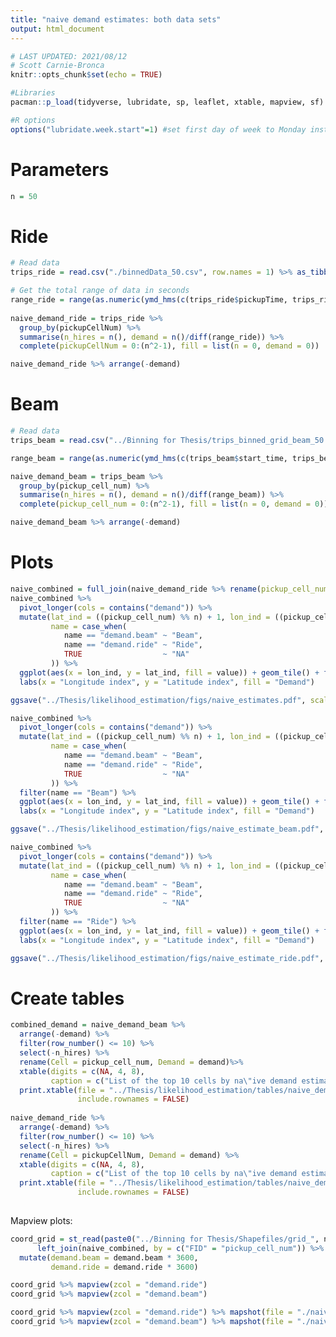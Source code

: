 ```yaml
---
title: "naive demand estimates: both data sets"
output: html_document
---
```


```r
# LAST UPDATED: 2021/08/12
# Scott Carnie-Bronca
knitr::opts_chunk$set(echo = TRUE)

#Libraries
pacman::p_load(tidyverse, lubridate, sp, leaflet, xtable, mapview, sf)

#R options
options("lubridate.week.start"=1) #set first day of week to Monday instead of Sunday
```

# Parameters
```r
n = 50
```

# Ride
```r
# Read data
trips_ride = read.csv("./binnedData_50.csv", row.names = 1) %>% as_tibble()

# Get the total range of data in seconds
range_ride = range(as.numeric(ymd_hms(c(trips_ride$pickupTime, trips_ride$dropoffTime))))
 
naive_demand_ride = trips_ride %>%
  group_by(pickupCellNum) %>%
  summarise(n_hires = n(), demand = n()/diff(range_ride)) %>%
  complete(pickupCellNum = 0:(n^2-1), fill = list(n = 0, demand = 0))

naive_demand_ride %>% arrange(-demand)
```

# Beam
```r
# Read data
trips_beam = read.csv("../Binning for Thesis/trips_binned_grid_beam_50.csv", row.names = 1) %>% as_tibble()

range_beam = range(as.numeric(ymd_hms(c(trips_beam$start_time, trips_beam$end_time))))

naive_demand_beam = trips_beam %>%
  group_by(pickup_cell_num) %>%
  summarise(n_hires = n(), demand = n()/diff(range_beam)) %>%
  complete(pickup_cell_num = 0:(n^2-1), fill = list(n = 0, demand = 0))

naive_demand_beam %>% arrange(-demand)
```

# Plots
```r
naive_combined = full_join(naive_demand_ride %>% rename(pickup_cell_num = pickupCellNum), naive_demand_beam, by = "pickup_cell_num", suffix = c(".ride", ".beam"))
naive_combined %>%
  pivot_longer(cols = contains("demand")) %>%
  mutate(lat_ind = ((pickup_cell_num) %% n) + 1, lon_ind = ((pickup_cell_num) %/% n) + 1,
         name = case_when(
            name == "demand.beam" ~ "Beam",
            name == "demand.ride" ~ "Ride",
            TRUE                  ~ "NA"
         )) %>%
  ggplot(aes(x = lon_ind, y = lat_ind, fill = value)) + geom_tile() + facet_wrap(~name) + coord_fixed() +
  labs(x = "Longitude index", y = "Latitude index", fill = "Demand")
```

```r
ggsave("../Thesis/likelihood_estimation/figs/naive_estimates.pdf", scale = 1, width = 3.5, height = 3)
```

```r
naive_combined %>%
  pivot_longer(cols = contains("demand")) %>%
  mutate(lat_ind = ((pickup_cell_num) %% n) + 1, lon_ind = ((pickup_cell_num) %/% n) + 1,
         name = case_when(
            name == "demand.beam" ~ "Beam",
            name == "demand.ride" ~ "Ride",
            TRUE                  ~ "NA"
         )) %>%
  filter(name == "Beam") %>%
  ggplot(aes(x = lon_ind, y = lat_ind, fill = value)) + geom_tile() + facet_wrap(~name) + coord_fixed() +
  labs(x = "Longitude index", y = "Latitude index", fill = "Demand")

```

```r
ggsave("../Thesis/likelihood_estimation/figs/naive_estimate_beam.pdf", scale = 1, width = 3.5, height = 3)
```

```r
naive_combined %>%
  pivot_longer(cols = contains("demand")) %>%
  mutate(lat_ind = ((pickup_cell_num) %% n) + 1, lon_ind = ((pickup_cell_num) %/% n) + 1,
         name = case_when(
            name == "demand.beam" ~ "Beam",
            name == "demand.ride" ~ "Ride",
            TRUE                  ~ "NA"
         )) %>%
  filter(name == "Ride") %>%
  ggplot(aes(x = lon_ind, y = lat_ind, fill = value)) + geom_tile() + facet_wrap(~name) + coord_fixed() +
  labs(x = "Longitude index", y = "Latitude index", fill = "Demand")
```
```r
ggsave("../Thesis/likelihood_estimation/figs/naive_estimate_ride.pdf", scale = 1, width = 3.5, height = 3)
```

# Create tables
```r
combined_demand = naive_demand_beam %>%
  arrange(-demand) %>%
  filter(row_number() <= 10) %>%
  select(-n_hires) %>%
  rename(Cell = pickup_cell_num, Demand = demand)%>%
  xtable(digits = c(NA, 4, 8), 
         caption = c("List of the top 10 cells by na\"ive demand estimate using Beam data.", "Na\\\"ive demand estimation - Beam data")) %>%
  print.xtable(file = "../Thesis/likelihood_estimation/tables/naive_demand_beam.txt",
               include.rownames = FALSE)
              
naive_demand_ride %>%
  arrange(-demand) %>%
  filter(row_number() <= 10) %>%
  select(-n_hires) %>%
  rename(Cell = pickupCellNum, Demand = demand) %>%
  xtable(digits = c(NA, 4, 8), 
         caption = c("List of the top 10 cells by na\"ive demand estimate using Ride data.", "Na\\\"ive demand estimation - Ride data")) %>%
  print.xtable(file = "../Thesis/likelihood_estimation/tables/naive_demand_ride.txt",
               include.rownames = FALSE)
                
```

Mapview plots:
```r
coord_grid = st_read(paste0("../Binning for Thesis/Shapefiles/grid_", n, ".shp")) %>%
      left_join(naive_combined, by = c("FID" = "pickup_cell_num")) %>%
  mutate(demand.beam = demand.beam * 3600,
         demand.ride = demand.ride * 3600)

coord_grid %>% mapview(zcol = "demand.ride")
coord_grid %>% mapview(zcol = "demand.beam")

coord_grid %>% mapview(zcol = "demand.ride") %>% mapshot(file = "./naive_estimates_ride_map.png")
coord_grid %>% mapview(zcol = "demand.beam") %>% mapshot(file = "./naive_estimates_beam_map.png")
```